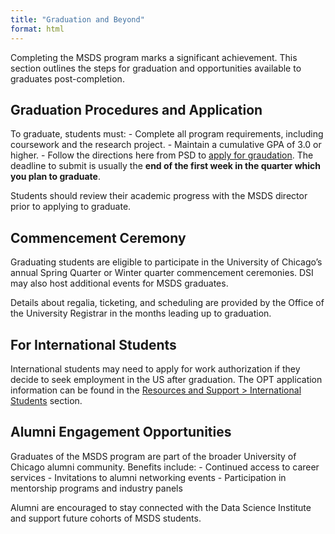```yaml
---
title: "Graduation and Beyond"
format: html
---
```



Completing the MSDS program marks a significant achievement. This section outlines the steps for graduation and opportunities available to graduates post-completion.

## Graduation Procedures and Application

To graduate, students must:
- Complete all program requirements, including coursework and the research project.
- Maintain a cumulative GPA of 3.0 or higher.
- Follow the directions here from PSD to [apply for graudation](https://physicalsciences.uchicago.edu/current-students/graduation-and-degree-application/). The deadline to submit is usually the **end of the first week in the quarter which you plan to graduate**. 

Students should review their academic progress with the MSDS director prior to applying to graduate.

## Commencement Ceremony

Graduating students are eligible to participate in the University of Chicago’s annual Spring Quarter or Winter quarter commencement ceremonies. DSI may also host additional events for MSDS graduates.

Details about regalia, ticketing, and scheduling are provided by the Office of the University Registrar in the months leading up to graduation.

## For International Students

International students may need to apply for work authorization if they decide to seek employment in the US after graduation. The OPT application information can be found in the [Resources and Support > International Students](international.qmd) section. 

## Alumni Engagement Opportunities

Graduates of the MSDS program are part of the broader University of Chicago alumni community. Benefits include:
- Continued access to career services
- Invitations to alumni networking events
- Participation in mentorship programs and industry panels

Alumni are encouraged to stay connected with the Data Science Institute and support future cohorts of MSDS students.

